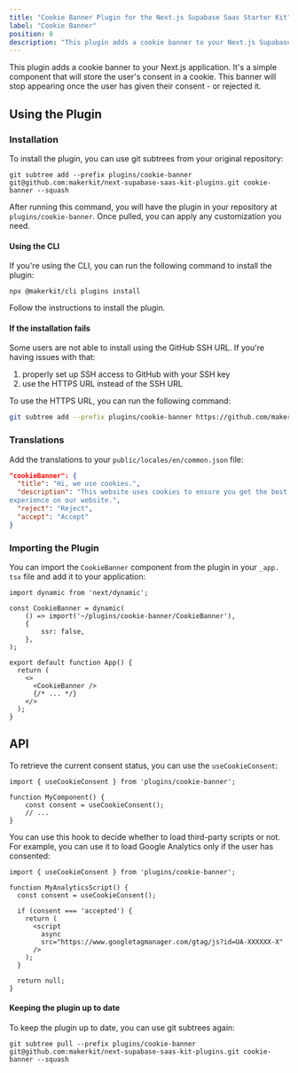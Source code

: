 ```yaml
---
title: "Cookie Banner Plugin for the Next.js Supabase Saas Starter Kit"
label: "Cookie Banner"
position: 0
description: "This plugin adds a cookie banner to your Next.js Supabase application. It's a simple component that will store the user's consent in a cookie. This banner will stop appearing once the user has given their consent - or rejected it."
---
```


This plugin adds a cookie banner to your Next.js application. It's a simple
component that will store the user's consent in a cookie. This banner will
stop appearing once the user has given their consent - or rejected it.

## Using the Plugin

### Installation

To install the plugin, you can use git subtrees from your original repository:

```
git subtree add --prefix plugins/cookie-banner git@github.com:makerkit/next-supabase-saas-kit-plugins.git cookie-banner --squash
```

After running this command, you will have the plugin in your repository at
`plugins/cookie-banner`. Once pulled, you can apply any customization you need.

#### Using the CLI

If you're using the CLI, you can run the following command to install the plugin:

```
npx @makerkit/cli plugins install
```

Follow the instructions to install the plugin.

#### If the installation fails

Some users are not able to install using the GitHub SSH URL. If you're having issues with that:

1. properly set up SSH access to GitHub with your SSH key
2. use the HTTPS URL instead of the SSH URL

To use the HTTPS URL, you can run the following command:

```bash
git subtree add --prefix plugins/cookie-banner https://github.com/makerkit/next-supabase-saas-kit-plugins cookie-banner --squash
```

### Translations

Add the translations to your `public/locales/en/common.json` file:

```json
"cookieBanner": {
  "title": "Hi, we use cookies.",
  "description": "This website uses cookies to ensure you get the best
experience on our website.",
  "reject": "Reject",
  "accept": "Accept"
}
```

### Importing the Plugin

You can import the `CookieBanner` component from the plugin in your `_app.
tsx` file and add it to your application:

```tsx
import dynamic from 'next/dynamic';

const CookieBanner = dynamic(
    () => import('~/plugins/cookie-banner/CookieBanner'),
    {
        ssr: false,
    },
);

export default function App() {
  return (
    <>
      <CookieBanner />
      {/* ... */}
    </>
  );
}
```

## API

To retrieve the current consent status, you can use the `useCookieConsent`:

```tsx
import { useCookieConsent } from 'plugins/cookie-banner';

function MyComponent() {
    const consent = useCookieConsent();
    // ...
}
```


You can use this hook to decide whether to load third-party scripts or not.
For example, you can use it to load Google Analytics only if the user has consented:

```tsx
import { useCookieConsent } from 'plugins/cookie-banner';

function MyAnalyticsScript() {
  const consent = useCookieConsent();

  if (consent === 'accepted') {
    return (
      <script
        async
        src="https://www.googletagmanager.com/gtag/js?id=UA-XXXXXX-X"
      />
    );
  }

  return null;
}
```

#### Keeping the plugin up to date

To keep the plugin up to date, you can use git subtrees again:

```
git subtree pull --prefix plugins/cookie-banner git@github.com:makerkit/next-supabase-saas-kit-plugins.git cookie-banner --squash
```
